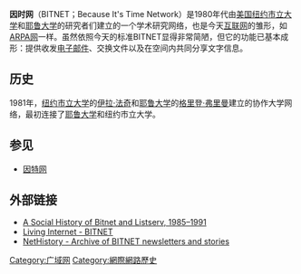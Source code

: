 '''因时网'''（BITNET；Because It's Time Network）是1980年代由[[美国|美国]][[纽约市立大学|纽约市立大学]]和[[耶鲁大学|耶鲁大学]]的研究者们建立的一个学术研究网络，也是今天[[互联网|互联网]]的雏形，如[[ARPA网|ARPA网]]一样。虽然依照今天的标准BITNET显得非常简陋，但它的功能已基本成形：提供收发[[电子邮件|电子邮件]]、交换文件以及在空间内共同分享文字信息。

== 历史 ==
1981年，[[纽约市立大学|纽约市立大学]]的[[伊拉·法奇|伊拉·法奇]]和[[耶鲁大学|耶鲁大学]]的[[格里登·弗里曼|格里登·弗里曼]]建立的协作大学网络，最初连接了[[耶鲁大学|耶鲁大学]]和纽约市立大学。

== 参见 ==
* [[因特网|因特网]]

== 外部链接 ==
* [http://csdl.computer.org/comp/mags/an/2000/02/a2032abs.htm A Social History of Bitnet and Listserv, 1985–1991]{{Wayback|url=http://csdl.computer.org/comp/mags/an/2000/02/a2032abs.htm |date=20050506104132 }} 
* [http://livinginternet.com/u/ui_bitnet.htm Living Internet - BITNET]{{Wayback|url=http://livinginternet.com/u/ui_bitnet.htm |date=20060318060015 }}
* [https://web.archive.org/web/20091124043245/http://nethistory.dumbentia.com/ NetHistory - Archive of BITNET newsletters and stories]

{{compu-stub}}

[[Category:广域网|Category:广域网]]
[[Category:網際網路歷史|Category:網際網路歷史]]